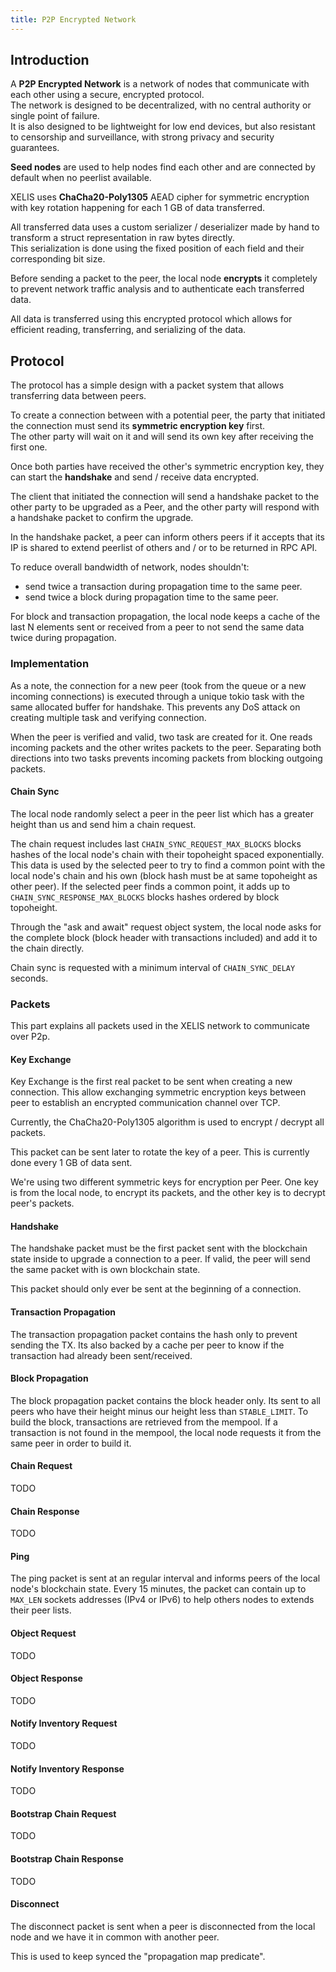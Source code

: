 ```yaml
---
title: P2P Encrypted Network
---
```


## Introduction

A **P2P Encrypted Network** is a network of nodes that communicate with each other using a secure, encrypted protocol.<br/>
The network is designed to be decentralized, with no central authority or single point of failure.<br/>
It is also designed to be lightweight for low end devices, but also resistant to censorship and surveillance, with strong privacy and security guarantees.

**Seed nodes** are used to help nodes find each other and are connected by default when no peerlist available.

XELIS uses **ChaCha20-Poly1305** AEAD cipher for symmetric encryption with key rotation happening for each 1 GB of data transferred.

All transferred data uses a custom serializer / deserializer made by hand to transform a struct representation in raw bytes directly.<br/>
This serialization is done using the fixed position of each field and their corresponding bit size.

Before sending a packet to the peer, the local node **encrypts** it completely to prevent network traffic analysis and to authenticate each transferred data.

All data is transferred using this encrypted protocol which allows for efficient reading, transferring, and serializing of the data.


## Protocol

The protocol has a simple design with a packet system that allows transferring data between peers.

To create a connection between with a potential peer, the party that initiated the connection must send its **symmetric encryption key** first.<br/>
The other party will wait on it and will send its own key after receiving the first one.

Once both parties have received the other's symmetric encryption key, they can start the **handshake** and send / receive data encrypted.

The client that initiated the connection will send a handshake packet to the other party to be upgraded as a Peer, and the other party will respond with a handshake packet to confirm the upgrade.

In the handshake packet, a peer can inform others peers if it accepts that its IP is shared to extend peerlist of others and / or to be returned in RPC API.

To reduce overall bandwidth of network, nodes shouldn't:
- send twice a transaction during propagation time to the same peer.
- send twice a block during propagation time to the same peer.

For block and transaction propagation, the local node keeps a cache of the last N elements sent or received from a peer to not send the same data twice during propagation.

### Implementation

As a note, the connection for a new peer (took from the queue or a new incoming connections) is executed through a unique tokio task with the same allocated buffer for handshake.
This prevents any DoS attack on creating multiple task and verifying connection.

When the peer is verified and valid, two task are created for it.
One reads incoming packets and the other writes packets to the peer.
Separating both directions into two tasks prevents incoming packets from blocking outgoing packets.


#### Chain Sync

The local node randomly select a peer in the peer list which  has a greater height than us and send him a chain request.

The chain request includes last `CHAIN_SYNC_REQUEST_MAX_BLOCKS` blocks hashes of the local node's chain with their topoheight spaced exponentially.
This data is used by the selected peer to try to find a common point with the local node's chain and his own (block hash must be at same topoheight as other peer).
If the selected peer finds a common point, it adds up to `CHAIN_SYNC_RESPONSE_MAX_BLOCKS` blocks hashes ordered by block topoheight.

Through the "ask and await" request object system, the local node asks for the complete block (block header with transactions included) and add it to the chain directly.

Chain sync is requested with a minimum interval of `CHAIN_SYNC_DELAY` seconds.

### Packets

This part explains all packets used in the XELIS network to communicate over P2p.

#### Key Exchange

Key Exchange is the first real packet to be sent when creating a new connection.
This allow exchanging symmetric encryption keys between peer to establish an encrypted communication channel over TCP.

Currently, the ChaCha20-Poly1305 algorithm is used to encrypt / decrypt all packets.

This packet can be sent later to rotate the key of a peer.
This is currently done every 1 GB of data sent.

We're using two different symmetric keys for encryption per Peer.
One key is from the local node, to encrypt its packets, and the other key is to decrypt peer's packets.

#### Handshake

The handshake packet must be the first packet sent with the blockchain state inside to upgrade a connection to a peer.
If valid, the peer will send the same packet with is own blockchain state.

This packet should only ever be sent at the beginning of a connection.

#### Transaction Propagation

The transaction propagation packet contains the hash only to prevent sending the TX.
Its also backed by a cache per peer to know if the transaction had already been sent/received.

#### Block Propagation

The block propagation packet contains the block header only. Its sent to all peers who have their height minus our height less than `STABLE_LIMIT`.
To build the block, transactions are retrieved from the mempool.
If a transaction is not found in the mempool, the local node requests it from the same peer in order to build it.

#### Chain Request

TODO

#### Chain Response

TODO

#### Ping

The ping packet is sent at an regular interval and informs peers of the local node's blockchain state.
Every 15 minutes, the packet can contain up to `MAX_LEN` sockets addresses (IPv4 or IPv6) to help others nodes to extends their peer lists.

#### Object Request

TODO

#### Object Response

TODO

#### Notify Inventory Request

TODO

#### Notify Inventory Response

TODO

#### Bootstrap Chain Request

TODO

#### Bootstrap Chain Response

TODO

#### Disconnect

The disconnect packet is sent when a peer is disconnected from the local node and we have it in common with another peer.

This is used to keep synced the "propagation map predicate".